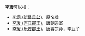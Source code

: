 '''李瑗'''可以指：
* [[李纲_(新昌县公)|李纲 (新昌县公)]]，原名瑗
* [[李瑗_(庐江郡王)|李瑗 (庐江郡王)]]，唐朝宗室
* [[李瑗_(乐安郡王)|李瑗 (乐安郡王)]]，唐睿宗孙，李业子

{{Disambig|cat=二字李姓人名消歧义|Y}}